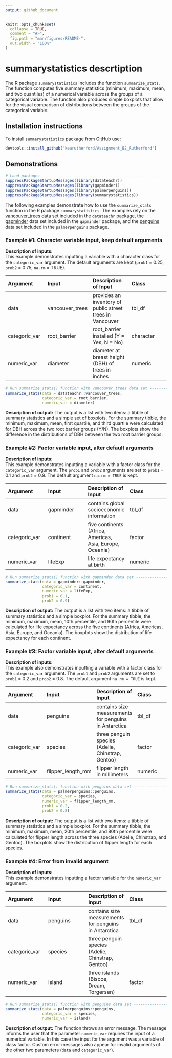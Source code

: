 ```yaml
---
output: github_document
---
```


```r
knitr::opts_chunk$set(
  collapse = TRUE,
  comment = "#>",
  fig.path = "man/figures/README-",
  out.width = "100%"
)
```

# summarystatistics descrtiption  

The R package `summarystatistics` includes the function `summarize_stats`. The function computes five summary statistics (minimum, maximum, mean, and two quantiles) of a numerical variable across the groups of a categorical variable. The function also produces simple boxplots that allow for the visual comparison of distributions between the groups of the categorical variable.


## Installation instructions  

To install `summarystatistics` package from GitHub use:

``` r
devtools::install_github("kearutherford/Assignment_B2_Rutherford")
```


## Demonstrations  

```r
# Load packages --------------------------------------------------------------------------------------
suppressPackageStartupMessages(library(datateachr))
suppressPackageStartupMessages(library(gapminder))
suppressPackageStartupMessages(library(palmerpenguins))
suppressPackageStartupMessages(library(summarystatistics))
```

The following examples demonstrate how to use the `summarize_stats` function in the R package `summarystatistics`. The examples rely on the [vancouver_trees](https://opendata.vancouver.ca/explore/dataset/street-trees/information/?disjunctive.species_name&disjunctive.common_name&disjunctive.height_range_id&location=11,49.26339,-123.12046) data set included in the `datateachr` package, the [gapminder](https://www.rdocumentation.org/packages/gapminder/versions/0.3.0) data set included in the `gapminder` package, and the [penguins](https://allisonhorst.github.io/palmerpenguins/) data set included in the `palmerpenguins` package. 

### Example #1: Character variable input, keep default arguments

**Description of inputs:**  
This example demonstrates inputting a variable with a character class for the `categoric_var` argument. The default arguments are kept (`prob1` = 0.25, `prob2` = 0.75, `na.rm` = TRUE).  

|Argument|Input|Description of Input|Class|
|:---|:---|:---|:---|
|data|vancouver_trees|provides an inventory of public street trees in Vancouver|tbl_df|
|categoric_var|root_barrier|root_barrier installed (Y = Yes, N = No)|character|
|numeric_var|diameter|diameter at breast height (DBH) of trees in inches|numeric|  

```r
# Run summarize_stats() function with vancouver_trees data set ---------------------------------------
summarize_stats(data = datateachr::vancouver_trees, 
                categoric_var = root_barrier,
                numeric_var = diameter)
```

**Description of output:** The output is a list with two items: a tibble of summary statistics and a simple set of boxplots. For the summary tibble, the minimum, maximum, mean, first quartile, and third quartile were calculated for DBH across the two root barrier groups (Y/N). The boxplots show the difference in the distributions of DBH between the two root barrier groups.  

### Example #2: Factor variable input, alter default arguments  

**Description of inputs:**  
This example demonstrates inputting a variable with a factor class for the `categoric_var` argument. The ` prob1` and `prob2` arguments are set to `prob1` = 0.1 and `prob2` = 0.9. The default argument `na.rm = TRUE` is kept.  

|Argument|Input|Description of Input|Class|
|:---|:---|:---|:---|
|data|gapminder|contains global socioeconomic information|tbl_df|
|categoric_var|continent|five continents (Africa, Americas, Asia, Europe, Oceania)|factor|
|numeric_var|lifeExp|life expectancy at birth|numeric|  

```r
# Run summarize_stats() function with gapminder data set ---------------------------------------------
summarize_stats(data = gapminder::gapminder, 
                categoric_var = continent,
                numeric_var = lifeExp,
                prob1 = 0.1,
                prob2 = 0.9)
```

**Description of output:** The output is a list with two items: a tibble of summary statistics and a simple boxplot. For the summary tibble, the minimum, maximum, mean, 10th percentile, and 90th percentile were calculated for life expectancy across the five continents (Africa, Americas, Asia, Europe, and Oceania). The boxplots show the distribution of life expectancy for each continent.

### Example #3: Factor variable input, alter default arguments  

**Description of inputs:**  
This example also demonstrates inputting a variable with a factor class for the `categoric_var` argument. The ` prob1` and `prob2` arguments are set to `prob1` = 0.2 and `prob2` = 0.8. The default argument `na.rm = TRUE` is kept.  

|Argument|Input|Description of Input|Class|
|:---|:---|:---|:---|
|data|penguins|contains size measurements for penguins in Antarctica|tbl_df|
|categoric_var|species|three penguin species (Adelie, Chinstrap, Gentoo)|factor|
|numeric_var|flipper_length_mm|flipper length in millimeters|numeric|  

```r
# Run summarize_stats() function with penguins data set ----------------------------------------------
summarize_stats(data = palmerpenguins::penguins, 
                categoric_var = species,
                numeric_var = flipper_length_mm,
                prob1 = 0.2,
                prob2 = 0.8)
```

**Description of output:** The output is a list with two items: a tibble of summary statistics and a simple boxplot. For the summary tibble, the minimum, maximum, mean, 20th percentile, and 80th percentile were calculated for flipper length across the three species (Adelie, Chinstrap, and Gentoo). The boxplots show the distribution of flipper length for each species.  

### Example #4: Error from invalid argument  

**Description of inputs:**  
This example demonstrates inputting a factor variable for the `numeric_var` argument.  

|Argument|Input|Description of Input|Class|
|:---|:---|:---|:---|
|data|penguins|contains size measurements for penguins in Antarctica|tbl_df|
|categoric_var|species|three penguin species (Adelie, Chinstrap, Gentoo)||
|numeric_var|island|three islands (Biscoe, Dream, Torgersen)|factor|  

```r
# Run summarize_stats() function with penguins data set ----------------------------------------------
summarize_stats(data = palmerpenguins::penguins, 
                categoric_var = species,
                numeric_var = island)
```

**Description of output:** The function throws an error message. The message informs the user that the parameter `numeric_var` requires the input of a numerical variable. In this case the input for the argument was a variable of class factor. Custom error messages also appear for invalid arguments of the other two parameters (`data` and `categoric_var`).  
